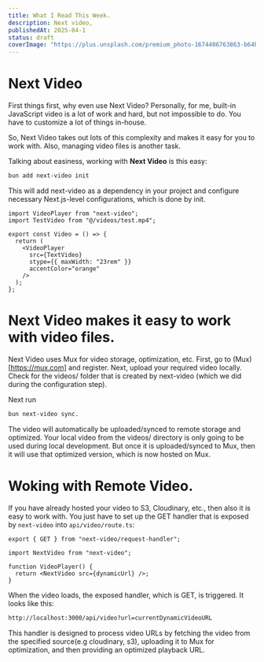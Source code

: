 ```yaml
---
title: What I Read This Week.
description: Next video,
publishedAt: 2025-04-1
status: draft
coverImage: "https://plus.unsplash.com/premium_photo-1674406763863-b64be22c78a9?q=80&w=1932&auto=format&fit=crop&ixlib=rb-4.0.3&ixid=M3wxMjA3fDB8MHxwaG90by1wYWdlfHx8fGVufDB8fHx8fA%3D%3D"
---
```


# Next Video

First things first, why even use Next Video? Personally, for me, built-in JavaScript video is a lot of work and hard, but not impossible to do. You have to customize a lot of things in-house.

So, Next Video takes out lots of this complexity and makes it easy for you to work with. Also, managing video files is another task.

Talking about easiness, working with **Next Video** is this easy:

```md
bun add next-video init
```

This will add next-video as a dependency in your project and configure necessary Next.js-level configurations, which is done by init.

```tsx title="video.tsx"
import VideoPlayer from "next-video";
import TestVideo from "@/videos/test.mp4";

export const Video = () => {
  return (
    <VideoPlayer
      src={TextVideo}
      stype={{ maxWidth: "23rem" }}
      accentColor="orange"
    />
  );
};
```

# Next Video makes it easy to work with video files.

Next Video uses Mux for video storage, optimization, etc. First, go to (Mux)[https://mux.com] and register. Next, upload your required video locally. Check for the videos/ folder that is created by next-video (which we did during the configuration step).

Next run

```md
bun next-video sync.
```

The video will automatically be uploaded/synced to remote storage and optimized. Your local video from the videos/ directory is only going to be used during local development. But once it is uploaded/synced to Mux, then it will use that optimized version, which is now hosted on Mux.

# Woking with Remote Video.

If you have already hosted your video to S3, Cloudinary, etc., then also it is easy to work with. You just have to set up the GET handler that is exposed by `next-video` into `api/video/route.ts`:

```tsx title="api/video/route.ts"
export { GET } from "next-video/request-handler";
```

```tsx
import NextVideo from "next-video";

function VideoPlayer() {
  return <NextVideo src={dynamicUrl} />;
}
```

When the video loads, the exposed handler, which is GET, is triggered. It looks like this:

```md
http://localhost:3000/api/video?url=currentDynamicVideoURL
```

This handler is designed to process video URLs by fetching the video from the specified source(e.g cloudinary, s3), uploading it to Mux for optimization, and then providing an optimized playback URL.
